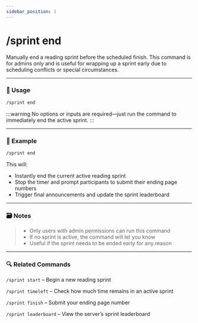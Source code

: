 ```yaml
---
sidebar_position: 1
---
```


# /sprint end 

Manually end a reading sprint before the scheduled finish. This command is for admins only and is useful for wrapping up a sprint early due to scheduling conflicts or special circumstances.

<hr className="md-divider-gradient" />

### 💬 Usage
```bash
/sprint end
```

:::warning
No options or inputs are required—just run the command to immediately end the active sprint.
:::

<hr className="md-divider-gradient" />

### 📌 Example
```bash
/sprint end
```
This will:
- Instantly end the current active reading sprint
- Stop the timer and prompt participants to submit their ending page numbers
- Trigger final announcements and update the sprint leaderboard

<hr className="md-divider-gradient" />

### 🗃️ Notes
> - Only users with admin permissions can run this command
> - If no sprint is active, the command will let you know
> - Useful if the sprint needs to be ended early for any reason

<hr className="md-divider-gradient" />

### 🔍 Related Commands
`/sprint start` – Begin a new reading sprint

`/sprint timeleft` – Check how much time remains in an active sprint

`/sprint finish` – Submit your ending page number

`/sprint leaderboard` – View the server’s sprint leaderboard